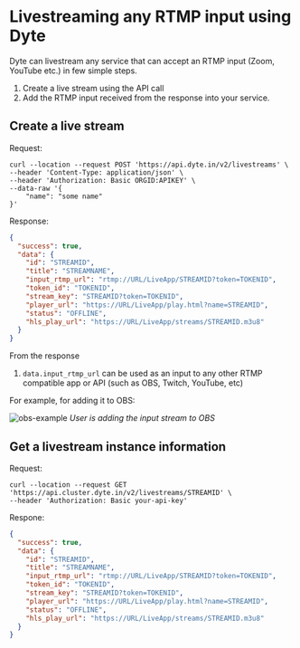 # Livestreaming any RTMP input using Dyte

Dyte can livestream any service that can accept an RTMP input (Zoom, YouTube etc.) in few simple steps.

1. Create a live stream using the API call
2. Add the RTMP input received from the response into your service.

## Create a live stream

Request:

```shell
curl --location --request POST 'https://api.dyte.in/v2/livestreams' \
--header 'Content-Type: application/json' \
--header 'Authorization: Basic ORGID:APIKEY' \
--data-raw '{
    "name": "some name"
}'
```

Response:

```json
{
  "success": true,
  "data": {
    "id": "STREAMID",
    "title": "STREAMNAME",
    "input_rtmp_url": "rtmp://URL/LiveApp/STREAMID?token=TOKENID",
    "token_id": "TOKENID",
    "stream_key": "STREAMID?token=TOKENID",
    "player_url": "https://URL/LiveApp/play.html?name=STREAMID",
    "status": "OFFLINE",
    "hls_play_url": "https://URL/LiveApp/streams/STREAMID.m3u8"
  }
}
```

From the response

1. `data.input_rtmp_url` can be used as an input to any other RTMP compatible app or API (such as OBS, Twitch, YouTube, etc)

For example, for adding it to OBS:

![obs-example](/static/guides/obs-example.png)
_User is adding the input stream to OBS_

## Get a livestream instance information

Request:

```shell
curl --location --request GET 'https://api.cluster.dyte.in/v2/livestreams/STREAMID' \
--header 'Authorization: Basic your-api-key'
```

Respone:

```json
{
  "success": true,
  "data": {
    "id": "STREAMID",
    "title": "STREAMNAME",
    "input_rtmp_url": "rtmp://URL/LiveApp/STREAMID?token=TOKENID",
    "token_id": "TOKENID",
    "stream_key": "STREAMID?token=TOKENID",
    "player_url": "https://URL/LiveApp/play.html?name=STREAMID",
    "status": "OFFLINE",
    "hls_play_url": "https://URL/LiveApp/streams/STREAMID.m3u8"
  }
}
```
